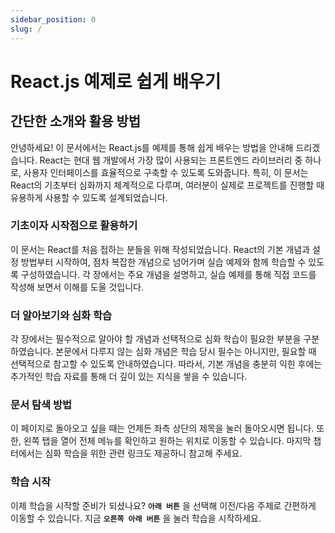 ```yaml
---
sidebar_position: 0
slug: /
---
```


# React.js 예제로 쉽게 배우기

## 간단한 소개와 활용 방법

안녕하세요! 이 문서에서는 React.js를 예제를 통해 쉽게 배우는 방법을 안내해 드리겠습니다. React는 현대 웹 개발에서 가장 많이 사용되는 프론트엔드 라이브러리 중 하나로, 사용자 인터페이스를 효율적으로 구축할 수 있도록 도와줍니다. 특히, 이 문서는 React의 기초부터 심화까지 체계적으로 다루며, 여러분이 실제로 프로젝트를 진행할 때 유용하게 사용할 수 있도록 설계되었습니다.

### 기초이자 시작점으로 활용하기

이 문서는 React를 처음 접하는 분들을 위해 작성되었습니다. React의 기본 개념과 설정 방법부터 시작하여, 점차 복잡한 개념으로 넘어가며 실습 예제와 함께 학습할 수 있도록 구성하였습니다. 각 장에서는 주요 개념을 설명하고, 실습 예제를 통해 직접 코드를 작성해 보면서 이해를 도울 것입니다.

### 더 알아보기와 심화 학습

각 장에서는 필수적으로 알아야 할 개념과 선택적으로 심화 학습이 필요한 부분을 구분하였습니다. 본문에서 다루지 않는 심화 개념은 학습 당시 필수는 아니지만, 필요할 때 선택적으로 참고할 수 있도록 안내하였습니다. 따라서, 기본 개념을 충분히 익힌 후에는 추가적인 학습 자료를 통해 더 깊이 있는 지식을 쌓을 수 있습니다.

### 문서 탐색 방법

이 페이지로 돌아오고 싶을 때는 언제든 좌측 상단의 제목을 눌러 돌아오시면 됩니다. 또한, 왼쪽 탭을 열어 전체 메뉴를 확인하고 원하는 위치로 이동할 수 있습니다. 마지막 챕터에서는 심화 학습을 위한 관련 링크도 제공하니 참고해 주세요.

### 학습 시작

이제 학습을 시작할 준비가 되셨나요? **`아래 버튼`** 을 선택해 이전/다음 주제로 간편하게 이동할 수 있습니다. 지금 **`오른쪽 아래 버튼`** 을 눌러 학습을 시작하세요.
